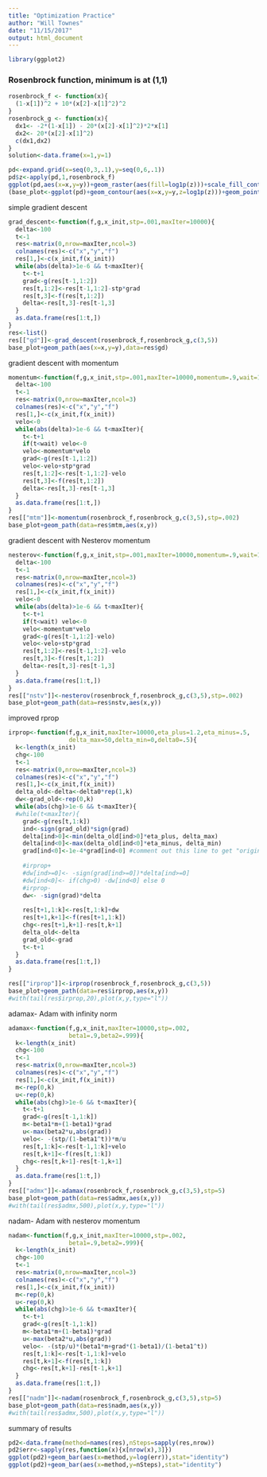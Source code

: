 ```yaml
---
title: "Optimization Practice"
author: "Will Townes"
date: "11/15/2017"
output: html_document
---
```


```r
library(ggplot2)
```

### Rosenbrock function, minimum is at (1,1)

```r
rosenbrock_f <- function(x){
  (1-x[1])^2 + 10*(x[2]-x[1]^2)^2
}
rosenbrock_g <- function(x){
  dx1<- -2*(1-x[1]) - 20*(x[2]-x[1]^2)*2*x[1]
  dx2<- 20*(x[2]-x[1]^2)
  c(dx1,dx2)
}
solution<-data.frame(x=1,y=1)

pd<-expand.grid(x=seq(0,3,.1),y=seq(0,6,.1))
pd$z<-apply(pd,1,rosenbrock_f)
ggplot(pd,aes(x=x,y=y))+geom_raster(aes(fill=log1p(z)))+scale_fill_continuous(low="red",high="blue")
(base_plot<-ggplot(pd)+geom_contour(aes(x=x,y=y,z=log1p(z)))+geom_point(data=solution,aes(x,y),colour="red",size=10,shape="x"))
```

simple gradient descent

```r
grad_descent<-function(f,g,x_init,stp=.001,maxIter=10000){
  delta<-100
  t<-1
  res<-matrix(0,nrow=maxIter,ncol=3)
  colnames(res)<-c("x","y","f")
  res[1,]<-c(x_init,f(x_init))
  while(abs(delta)>1e-6 && t<maxIter){
    t<-t+1
    grad<-g(res[t-1,1:2])
    res[t,1:2]<-res[t-1,1:2]-stp*grad
    res[t,3]<-f(res[t,1:2])
    delta<-res[t,3]-res[t-1,3]
  }
  as.data.frame(res[1:t,])
}
res<-list()
res[["gd"]]<-grad_descent(rosenbrock_f,rosenbrock_g,c(3,5))
base_plot+geom_path(aes(x=x,y=y),data=res$gd)
```

gradient descent with momentum

```r
momentum<-function(f,g,x_init,stp=.001,maxIter=10000,momentum=.9,wait=1){
  delta<-100
  t<-1
  res<-matrix(0,nrow=maxIter,ncol=3)
  colnames(res)<-c("x","y","f")
  res[1,]<-c(x_init,f(x_init))
  velo<-0
  while(abs(delta)>1e-6 && t<maxIter){
    t<-t+1
    if(t<wait) velo<-0
    velo<-momentum*velo
    grad<-g(res[t-1,1:2])
    velo<-velo+stp*grad
    res[t,1:2]<-res[t-1,1:2]-velo
    res[t,3]<-f(res[t,1:2])
    delta<-res[t,3]-res[t-1,3]
  }
  as.data.frame(res[1:t,])
}
res[["mtm"]]<-momentum(rosenbrock_f,rosenbrock_g,c(3,5),stp=.002)
base_plot+geom_path(data=res$mtm,aes(x,y))
```

gradient descent with Nesterov momentum

```r
nesterov<-function(f,g,x_init,stp=.001,maxIter=10000,momentum=.9,wait=1){
  delta<-100
  t<-1
  res<-matrix(0,nrow=maxIter,ncol=3)
  colnames(res)<-c("x","y","f")
  res[1,]<-c(x_init,f(x_init))
  velo<-0
  while(abs(delta)>1e-6 && t<maxIter){
    t<-t+1
    if(t<wait) velo<-0
    velo<-momentum*velo
    grad<-g(res[t-1,1:2]-velo)
    velo<-velo+stp*grad
    res[t,1:2]<-res[t-1,1:2]-velo
    res[t,3]<-f(res[t,1:2])
    delta<-res[t,3]-res[t-1,3]
  }
  as.data.frame(res[1:t,])
}
res[["nstv"]]<-nesterov(rosenbrock_f,rosenbrock_g,c(3,5),stp=.002)
base_plot+geom_path(data=res$nstv,aes(x,y))
```

improved rprop

```r
irprop<-function(f,g,x_init,maxIter=10000,eta_plus=1.2,eta_minus=.5,
                 delta_max=50,delta_min=0,delta0=.5){
  k<-length(x_init)
  chg<-100
  t<-1
  res<-matrix(0,nrow=maxIter,ncol=3)
  colnames(res)<-c("x","y","f")
  res[1,]<-c(x_init,f(x_init))
  delta_old<-delta<-delta0*rep(1,k)
  dw<-grad_old<-rep(0,k)
  while(abs(chg)>1e-6 && t<maxIter){
  #while(t<maxIter){
    grad<-g(res[t,1:k])
    ind<-sign(grad_old)*sign(grad)
    delta[ind>0]<-min(delta_old[ind>0]*eta_plus, delta_max)
    delta[ind<0]<-max(delta_old[ind<0]*eta_minus, delta_min)
    grad[ind<0]<-1e-4*grad[ind<0] #comment out this line to get "original" rprop
    
    #irprop+
    #dw[ind>=0]<- -sign(grad[ind>=0])*delta[ind>=0]
    #dw[ind<0]<- if(chg>0) -dw[ind<0] else 0
    #irprop-
    dw<- -sign(grad)*delta
    
    res[t+1,1:k]<-res[t,1:k]+dw
    res[t+1,k+1]<-f(res[t+1,1:k])
    chg<-res[t+1,k+1]-res[t,k+1]
    delta_old<-delta
    grad_old<-grad
    t<-t+1
  }
  as.data.frame(res[1:t,])
}

res[["irprop"]]<-irprop(rosenbrock_f,rosenbrock_g,c(3,5))
base_plot+geom_path(data=res$irprop,aes(x,y))
#with(tail(res$irprop,20),plot(x,y,type="l"))
```

adamax- Adam with infinity norm

```r
adamax<-function(f,g,x_init,maxIter=10000,stp=.002,
                 beta1=.9,beta2=.999){
  k<-length(x_init)
  chg<-100
  t<-1
  res<-matrix(0,nrow=maxIter,ncol=3)
  colnames(res)<-c("x","y","f")
  res[1,]<-c(x_init,f(x_init))
  m<-rep(0,k)
  u<-rep(0,k)
  while(abs(chg)>1e-6 && t<maxIter){
    t<-t+1
    grad<-g(res[t-1,1:k])
    m<-beta1*m+(1-beta1)*grad
    u<-max(beta2*u,abs(grad))
    velo<- -(stp/(1-beta1^t))*m/u
    res[t,1:k]<-res[t-1,1:k]+velo
    res[t,k+1]<-f(res[t,1:k])
    chg<-res[t,k+1]-res[t-1,k+1]
  }
  as.data.frame(res[1:t,])
}
res[["admx"]]<-adamax(rosenbrock_f,rosenbrock_g,c(3,5),stp=5)
base_plot+geom_path(data=res$admx,aes(x,y))
#with(tail(res$admx,500),plot(x,y,type="l"))
```

nadam- Adam with nesterov momentum

```r
nadam<-function(f,g,x_init,maxIter=10000,stp=.002,
                 beta1=.9,beta2=.999){
  k<-length(x_init)
  chg<-100
  t<-1
  res<-matrix(0,nrow=maxIter,ncol=3)
  colnames(res)<-c("x","y","f")
  res[1,]<-c(x_init,f(x_init))
  m<-rep(0,k)
  u<-rep(0,k)
  while(abs(chg)>1e-6 && t<maxIter){
    t<-t+1
    grad<-g(res[t-1,1:k])
    m<-beta1*m+(1-beta1)*grad
    u<-max(beta2*u,abs(grad))
    velo<- -(stp/u)*(beta1*m+grad*(1-beta1)/(1-beta1^t))
    res[t,1:k]<-res[t-1,1:k]+velo
    res[t,k+1]<-f(res[t,1:k])
    chg<-res[t,k+1]-res[t-1,k+1]
  }
  as.data.frame(res[1:t,])
}
res[["nadm"]]<-nadam(rosenbrock_f,rosenbrock_g,c(3,5),stp=5)
base_plot+geom_path(data=res$nadm,aes(x,y))
#with(tail(res$admx,500),plot(x,y,type="l"))
```

summary of results

```r
pd2<-data.frame(method=names(res),nSteps=sapply(res,nrow))
pd2$err<-sapply(res,function(x){x[nrow(x),3]})
ggplot(pd2)+geom_bar(aes(x=method,y=log(err)),stat="identity")
ggplot(pd2)+geom_bar(aes(x=method,y=nSteps),stat="identity")
```